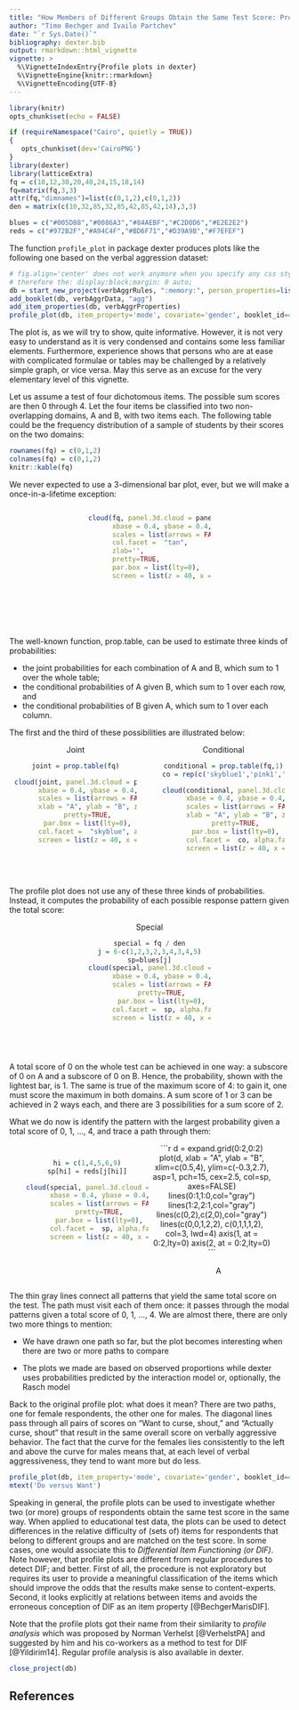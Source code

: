 ```yaml
---
title: "How Members of Different Groups Obtain the Same Test Score: Profile Plots in Dexter"
author: "Timo Bechger and Ivailo Partchev"
date: "`r Sys.Date()`"
bibliography: dexter.bib
output: rmarkdown::html_vignette
vignette: >
  %\VignetteIndexEntry{Profile plots in dexter}
  %\VignetteEngine{knitr::rmarkdown}
  %\VignetteEncoding{UTF-8}
---
```


<style>
img{ border:none;}

div.crop{
  position:relative;
  overflow:hidden;
  width:220px;
  height:220px;
}
div.crop img{
  margin-left: -30px;
  margin-top: -45px;
}
</style>


```r
library(knitr)
opts_chunk$set(echo = FALSE)

if (requireNamespace("Cairo", quietly = TRUE)) 
{
   opts_chunk$set(dev='CairoPNG')
}
library(dexter)
library(latticeExtra)
fq = c(10,12,30,20,40,24,15,18,14)
fq=matrix(fq,3,3)
attr(fq,"dimnames")=list(c(0,1,2),c(0,1,2))
den = matrix(c(10,32,85,32,85,42,85,42,14),3,3)

blues = c("#005D88","#0086A3","#84AEBF","#C2D0D6","#E2E2E2")
reds = c("#972B2F","#A94C4F","#BD6F71","#D39A9B","#F7EFEF")

```

The function `profile_plot` in package dexter produces plots like the following one based on the verbal aggression dataset:

```r
# fig.align='center' does not work anymore when you specify any css styles
# therefore the: display:block;margin: 0 auto;
db = start_new_project(verbAggrRules, ":memory:", person_properties=list(gender="unknown"))
add_booklet(db, verbAggrData, "agg")
add_item_properties(db, verbAggrProperties)
profile_plot(db, item_property='mode', covariate='gender', booklet_id=='agg')
```


The plot is, as we will try to show, quite informative. However, it is not very easy to understand as it is very condensed and contains some less familiar elements. Furthermore, experience shows that persons who are at ease with complicated formulae or tables may be challenged by a relatively simple graph, or vice versa. May this serve as an excuse for the very elementary level of this vignette.

Let us assume a test of four dichotomous items. The possible sum scores are then 0 through 4. Let the four items be classified into two non-overlapping domains, A and B, with two items each. The following table could be the frequency distribution of a sample of students by their scores on the two domains:

```r
rownames(fq) = c(0,1,2)
colnames(fq) = c(0,1,2)
knitr::kable(fq)
```



We never expected to use a 3-dimensional bar plot, ever, but we will make a once-in-a-lifetime exception:

<div class='crop' style='margin:auto'>
```r
cloud(fq, panel.3d.cloud = panel.3dbars,
      xbase = 0.4, ybase = 0.4, zlim = c(0, max(fq)),
      scales = list(arrows = FALSE, just = "right"), xlab = "A", ylab = "B",
      col.facet =  "tan",
      zlab='',
      pretty=TRUE,
      par.box = list(lty=0),
      screen = list(z = 40, x = -30))
```
</div>

The well-known function, prop.table, can be used to estimate three kinds of probabilities: 

* the joint probabilities for each combination of A and B, which sum to 1 over the whole table;
* the conditional probabilities of A given B, which sum to 1 over each row, and
* the conditional probabilities of B given A, which sum to 1 over each column.

The first and the third of these possibilities are illustrated below:

<div style='text-align:center;margin-top:1em;'>
<div style='display:inline-block;text-align: center;'>
Joint
<div class='crop'>
```r
joint = prop.table(fq)

cloud(joint, panel.3d.cloud = panel.3dbars,
      xbase = 0.4, ybase = 0.4, zlim = c(0, 1),
      scales = list(arrows = FALSE, just = "right"), 
      xlab = "A", ylab = "B", zlab ='',
      pretty=TRUE,
      par.box = list(lty=0),
      col.facet =  "skyblue", alpha.facet=.7,
      screen = list(z = 40, x = -30))
```
</div></div>
<div style='display:inline-block;text-align: center;margin-left:3em;'>
Conditional
<div class='crop'>
```r

conditional = prop.table(fq,1)
co = rep(c('skyblue1','pink1','springgreen1'),3)

cloud(conditional, panel.3d.cloud = panel.3dbars,
      xbase = 0.4, ybase = 0.4, zlim = c(0, 1),
      scales = list(arrows = FALSE, just = "right"), 
      xlab = "A", ylab = "B", zlab ='',
      pretty=TRUE,
      par.box = list(lty=0),
      col.facet =  co, alpha.facet=.7,
      screen = list(z = 40, x = -30))
```
</div></div></div>

The profile plot does not use any of these three kinds of probabilities. Instead, it computes the probability of each possible response pattern given the total score:

<div style='text-align: center;margin:auto;'>
Special
<div class='crop' style='margin:auto;'>
```r
special = fq / den
j = 6-c(1,2,3,2,3,4,3,4,5)
sp=blues[j]
cloud(special, panel.3d.cloud = panel.3dbars,
      xbase = 0.4, ybase = 0.4, zlim = c(0, 1),
      scales = list(arrows = FALSE, just = "right"), xlab = "A", ylab = "B",zlab ='',
      pretty=TRUE,
      par.box = list(lty=0),
      col.facet =  sp, alpha.facet=.7,
      screen = list(z = 40, x = -30))
```
</div></div>

A total score of 0 on the whole test can be achieved in one way: a subscore of 0 on A and a subscore of 0 on B. Hence, the probability, shown with the lightest bar, is 1. The same is true of the maximum score of 4: to gain it, one must score the maximum in both domains. A sum score of 1 or 3 can be achieved in 2 ways each, and there are 3 possibilities for a sum score of 2.

What we do now is identify the pattern with the largest probability given a total score of 0, 1, ..., 4, and trace a path through them:

<div style='text-align:center;'>
<div class='crop' style='display:inline-block;'>
```r
hi = c(1,4,5,6,9)
sp[hi] = reds[j[hi]]

cloud(special, panel.3d.cloud = panel.3dbars,
      xbase = 0.4, ybase = 0.4, zlim = c(0, 1),
      scales = list(arrows = FALSE, just = "right"), xlab = "A", ylab = "B",zlab ='',
      pretty=TRUE,
      par.box = list(lty=0),
      col.facet =  sp, alpha.facet=.7,
      screen = list(z = 40, x = -30))
```
</div>
<div style='display:inline-block;'margin-left:3em;'>
<div class='crop'>
```r
d = expand.grid(0:2,0:2)
plot(d, xlab = "A", ylab = "B", xlim=c(0.5,4), ylim=c(-0.3,2.7), asp=1, pch=15,
     cex=2.5, col=sp, axes=FALSE)
lines(0:1,1:0,col="gray")
lines(1:2,2:1,col="gray")
lines(c(0,2),c(2,0),col="gray")
lines(c(0,0,1,2,2), c(0,1,1,1,2), col=3, lwd=4)
axis(1, at = 0:2,lty=0)
axis(2, at = 0:2,lty=0)

```
</div>
<p style='margin-top: 0px;margin-left: 24px;'>A</p>
</div></div>


The thin gray lines connect all patterns that yield the same total score on the test. The path must visit each of them once: it passes through the modal patterns given a total score of 0, 1, ..., 4. We are almost there, there are only two more things to mention:

* We have drawn one path so far, but the plot becomes interesting when there are two or more paths to compare

* The plots we made are based on observed proportions while dexter uses probabilities predicted by the interaction model or, optionally, the Rasch model

Back to the original profile plot: what does it mean? There are two paths, one for female respondents, the other one for males. The diagonal lines pass through all pairs of scores on "Want to curse, shout, "  and "Actually curse, shout" that result in the same overall score on verbally aggressive behavior. The fact that the curve for the females lies consistently to the left and above the curve for males means that, at each level of verbal aggressiveness, they tend to want more but do less.


```r
profile_plot(db, item_property='mode', covariate='gender', booklet_id=='agg', main='Gender')
mtext('Do versus Want')
```


Speaking in general, the profile plots can be used to investigate whether two (or more) groups of respondents obtain the same test score in the same way. When applied to educational test data, the plots can be used to detect differences in the relative difficulty of (sets of) items for respondents that belong to different groups and are matched on the test score. In some cases, one would associate this to *Differential Item Functioning (or DIF)*. Note however, that profile plots are different from regular procedures to detect DIF; and better. First of all, the procedure is not exploratory but requires its user to provide a meaningful classification of the items which should improve the odds that the results make sense to content-experts. Second, it looks explicitly at relations between items and avoids the erroneous conception of DIF as an item property [@BechgerMarisDIF]. 

Note that the profile plots got their name from their similarity to *profile analysis* which was proposed by Norman Verhelst [@VerhelstPA] and suggested by him and his co-workers as a method to test for DIF [@Yildirim14]. Regular profile analysis is also available in dexter. 

```r
close_project(db)
```


## References
